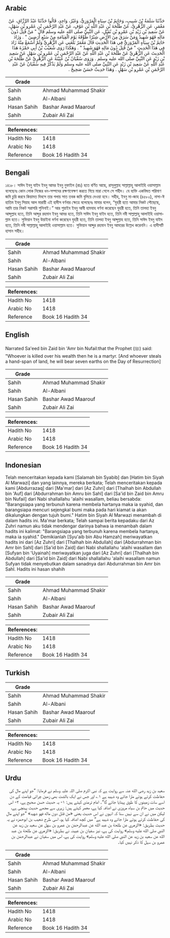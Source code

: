 ## Arabic


<div dir="rtl" lang="ar" style={{fontSize:'larger',backgroundColor:'#f8f9fa',padding:20}}>
حَدَّثَنَا سَلَمَةُ بْنُ شَبِيبٍ، وَحَاتِمُ بْنُ سِيَاهٍ الْمَرْوَزِيُّ، وَغَيْرُ، وَاحِدٍ، قَالُوا حَدَّثَنَا عَبْدُ الرَّزَّاقِ، عَنْ مَعْمَرٍ، عَنِ الزُّهْرِيِّ، عَنْ طَلْحَةَ بْنِ عَبْدِ اللَّهِ بْنِ عَوْفٍ، عَنْ عَبْدِ الرَّحْمَنِ بْنِ عَمْرِو بْنِ سَهْلٍ، عَنْ سَعِيدِ بْنِ زَيْدِ بْنِ عَمْرِو بْنِ نُفَيْلٍ، عَنِ النَّبِيِّ صلى الله عليه وسلم قَالَ ‏"‏ مَنْ قُتِلَ دُونَ مَالِهِ فَهُوَ شَهِيدٌ وَمَنْ سَرَقَ مِنَ الأَرْضِ شِبْرًا طُوِّقَهُ يَوْمَ الْقِيَامَةِ مِنْ سَبْعِ أَرَضِينَ ‏"‏ ‏.‏ وَزَادَ حَاتِمُ بْنُ سِيَاهٍ الْمَرْوَزِيُّ فِي هَذَا الْحَدِيثِ قَالَ مَعْمَرٌ بَلَغَنِي عَنِ الزُّهْرِيِّ وَلَمْ أَسْمَعْ مِنْهُ زَادَ فِي هَذَا الْحَدِيثِ ‏"‏ مَنْ قُتِلَ دُونَ مَالِهِ فَهُوَ شَهِيدٌ ‏"‏ ‏.‏ وَهَكَذَا رَوَى شُعَيْبُ بْنُ أَبِي حَمْزَةَ هَذَا الْحَدِيثَ عَنِ الزُّهْرِيِّ عَنْ طَلْحَةَ بْنِ عَبْدِ اللَّهِ عَنْ عَبْدِ الرَّحْمَنِ بْنِ عَمْرِو بْنِ سَهْلٍ عَنْ سَعِيدِ بْنِ زَيْدٍ عَنِ النَّبِيِّ صلى الله عليه وسلم ‏.‏ وَرَوَى سُفْيَانُ بْنُ عُيَيْنَةَ عَنِ الزُّهْرِيِّ عَنْ طَلْحَةَ بْنِ عَبْدِ اللَّهِ عَنْ سَعِيدِ بْنِ زَيْدٍ عَنِ النَّبِيِّ صلى الله عليه وسلم وَلَمْ يَذْكُرْ فِيهِ سُفْيَانُ عَنْ عَبْدِ الرَّحْمَنِ بْنِ عَمْرِو بْنِ سَهْلٍ ‏.‏ وَهَذَا حَدِيثٌ حَسَنٌ صَحِيحٌ ‏.‏
</div>
<div style={{backgroundColor:'#f8f9fa',padding:20, marginBottom: 10}}><table> <thead> <tr> <th>Grade</th> <th></th> </tr> </thead> <tbody> <tr><td>Sahih</td><td>Ahmad Muhammad Shakir</td></tr><tr><td>Sahih</td><td>Al-Albani</td></tr><tr><td>Hasan Sahih</td><td>Bashar Awad Maarouf</td></tr><tr><td>Sahih</td><td>Zubair Ali Zai</td></tr></tbody></table><table> <thead> <tr> <th>References:</th> <th></th> </tr> </thead> <tbody><tr><td>Hadith No</td><td>1418</td></tr><tr><td>Arabic No</td><td>1418</td></tr><tr><td>Reference</td><td>Book 16 Hadith 34</td></tr></tbody></table></div>

## Bengali


<div dir="ltr" lang="bn" style={{fontSize:'larger',backgroundColor:'#f8f9fa',padding:20}}>
১৪১৮। সাঈদ ইবনু যাইদ ইবনু আমর ইবনু নুফাইল (রাঃ) হতে বর্ণিত আছে, রাসূলুল্লাহ সাল্লাল্লাহু আলাইহি ওয়াসাল্লাম বলেছেনঃ কোন লোক নিজের ধন-সম্পদের রক্ষণাবেক্ষণ করতে গিয়ে মারা গেলে সে শহীদ। যে ব্যক্তি একবিঘত পরিমাণ জমি চুরি করবে কিয়ামত দিবসে তার গলায় সাত তবক জমি বুলিয়ে দেওয়া হবে। সহীহ, ইবনু মা-জাহ (৪৫৮০), নাসা-ঈ হাতিম ইবনু সিয়াহ আল মারায়ী এই হাদীস বর্ণনার ক্ষেত্রে বলেছেনঃ মামার বলেন, “যুহরী হতে আমার নিকট পৌছেছে, আমি তার নিকট সরাসরি শুনিনাই।” আর শুয়াইব ইবনু আবী হামযাহ বর্ণনা করেছেন যুহরী হতে, তিনি তালহা ইবনু আব্দুল্লাহ হতে, তিনি আব্দুর রহমান ইবনু আমর হতে, তিনি সাঈদ ইবনু যাইদ হতে, তিনি নবী সাল্লাল্লাহু আলাইহি ওয়াসাল্লাম হতে। সুফিয়ান ইবনু উয়াইনা বর্ণনা করেছেন যুহরী হতে, তিনি তালহা ইবনু আব্দুল্লাহ হতে, তিনি সাঈদ ইবনু যাইদ হতে, তিনি নবী সাল্লাল্লাহু আলাইহি ওয়াসাল্লাম হতে। সুফিয়ান আব্দুর রহমান ইবনু আমরের উল্লেখ করেননি। এ হাদীসটি হাসান সহীহ।
</div>
<div style={{backgroundColor:'#f8f9fa',padding:20, marginBottom: 10}}><table> <thead> <tr> <th>Grade</th> <th></th> </tr> </thead> <tbody> <tr><td>Sahih</td><td>Ahmad Muhammad Shakir</td></tr><tr><td>Sahih</td><td>Al-Albani</td></tr><tr><td>Hasan Sahih</td><td>Bashar Awad Maarouf</td></tr><tr><td>Sahih</td><td>Zubair Ali Zai</td></tr></tbody></table><table> <thead> <tr> <th>References:</th> <th></th> </tr> </thead> <tbody><tr><td>Hadith No</td><td>1418</td></tr><tr><td>Arabic No</td><td>1418</td></tr><tr><td>Reference</td><td>Book 16 Hadith 34</td></tr></tbody></table></div>

## English


<div dir="ltr" lang="en" style={{fontSize:'larger',backgroundColor:'#f8f9fa',padding:20}}>
Narrated Sa'eed bin Zaid bin 'Amr bin Nufail:that the Prophet (ﷺ) said: "Whoever is killed over his wealth then he is a martyr. [And whoever steals a hand-span of land, he will bear seven earths on the Day of Resurrection]
</div>
<div style={{backgroundColor:'#f8f9fa',padding:20, marginBottom: 10}}><table> <thead> <tr> <th>Grade</th> <th></th> </tr> </thead> <tbody> <tr><td>Sahih</td><td>Ahmad Muhammad Shakir</td></tr><tr><td>Sahih</td><td>Al-Albani</td></tr><tr><td>Hasan Sahih</td><td>Bashar Awad Maarouf</td></tr><tr><td>Sahih</td><td>Zubair Ali Zai</td></tr></tbody></table><table> <thead> <tr> <th>References:</th> <th></th> </tr> </thead> <tbody><tr><td>Hadith No</td><td>1418</td></tr><tr><td>Arabic No</td><td>1418</td></tr><tr><td>Reference</td><td>Book 16 Hadith 34</td></tr></tbody></table></div>

## Indonesian


<div dir="ltr" lang="id" style={{fontSize:'larger',backgroundColor:'#f8f9fa',padding:20}}>
Telah menceritakan kepada kami [Salamah bin Syabib] dan [Hatim bin Siyah Al Marwazi] dan yang lainnya, mereka berkata; Telah menceritakan kepada kami [Abdurrazaq] dari [Ma'mar] dari [Az Zuhri] dari [Thalhah bin Abdullah bin 'Auf] dari [Abdurrahman bin Amru bin Sahl] dari [Sa'id bin Zaid bin Amru bin Nufail] dari Nabi shallallahu 'alaihi wasallam, beliau bersabda: "Barangsiapa yang terbunuh karena membela hartanya maka ia syahid, dan barangsiapa mencuri sejengkal bumi maka pada hari kiamat ia akan dikalungkan dengan tujuh bumi." Hatim bin Siyah Al Marwazi menambah di dalam hadits ini. Ma'mar berkata; Telah sampai berita kepadaku dari Az Zuhri namun aku tidak mendengar darinya bahwa ia menambah dalam hadits ini kalimat: "Barangsiapa yang terbunuh karena membela hartanya, maka ia syahid." Demikianlah [Syu'aib bin Abu Hamzah] meriwayatkan hadits ini dari [Az Zuhri] dari [Thalhah bin Abdullah] dari [Abdurrahman bin Amr bin Sahl] dari [Sa'id bin Zaid] dari Nabi shallallahu 'alaihi wasallam dan [Sufyan bin 'Uyainah] meriwayatkan juga dari [Az Zuhri] dari [Thalhah bin Abdullah] dari [Sa'id bin Zaid] dari Nabi shallallahu 'alaihi wasallam namun Sufyan tidak menyebutkan dalam sanadnya dari Abdurrahman bin Amr bin Sahl. Hadits ini hasan shahih
</div>
<div style={{backgroundColor:'#f8f9fa',padding:20, marginBottom: 10}}><table> <thead> <tr> <th>Grade</th> <th></th> </tr> </thead> <tbody> <tr><td>Sahih</td><td>Ahmad Muhammad Shakir</td></tr><tr><td>Sahih</td><td>Al-Albani</td></tr><tr><td>Hasan Sahih</td><td>Bashar Awad Maarouf</td></tr><tr><td>Sahih</td><td>Zubair Ali Zai</td></tr></tbody></table><table> <thead> <tr> <th>References:</th> <th></th> </tr> </thead> <tbody><tr><td>Hadith No</td><td>1418</td></tr><tr><td>Arabic No</td><td>1418</td></tr><tr><td>Reference</td><td>Book 16 Hadith 34</td></tr></tbody></table></div>

## Turkish


<div dir="ltr" lang="tr" style={{fontSize:'larger',backgroundColor:'#f8f9fa',padding:20}}>

</div>
<div style={{backgroundColor:'#f8f9fa',padding:20, marginBottom: 10}}><table> <thead> <tr> <th>Grade</th> <th></th> </tr> </thead> <tbody> <tr><td>Sahih</td><td>Ahmad Muhammad Shakir</td></tr><tr><td>Sahih</td><td>Al-Albani</td></tr><tr><td>Hasan Sahih</td><td>Bashar Awad Maarouf</td></tr><tr><td>Sahih</td><td>Zubair Ali Zai</td></tr></tbody></table><table> <thead> <tr> <th>References:</th> <th></th> </tr> </thead> <tbody><tr><td>Hadith No</td><td>1418</td></tr><tr><td>Arabic No</td><td>1418</td></tr><tr><td>Reference</td><td>Book 16 Hadith 34</td></tr></tbody></table></div>

## Urdu


<div dir="rtl" lang="ur" style={{fontSize:'larger',backgroundColor:'#f8f9fa',padding:20}}>
سعید بن زید رضی الله عنہ سے روایت ہے کہ نبی اکرم صلی اللہ علیہ وسلم نے فرمایا: ”جو اپنے مال کی حفاظت کرتے ہوئے مارا جائے وہ شہید ہے ۱؎ اور جس نے ایک بالشت بھی زمین چرائی قیامت کے دن اسے سات زمینوں کا طوق پہنایا جائے گا“۔ امام ترمذی کہتے ہیں: ۱- یہ حدیث حسن صحیح ہے، ۲- اس حدیث میں حاتم بن سیاہ مروزی نے اضافہ کیا ہے، معمر کہتے ہیں: زہری سے مجھے حدیث پہنچی ہے، لیکن میں نے ان سے نہیں سنا کہ انہوں نے اس حدیث یعنی «من قتل دون ماله فهو شهيد» ”جو اپنے مال کی حفاظت کرتے ہوئے مارا جائے وہ شہید ہے“ میں کچھ اضافہ کیا ہو، اسی طرح شعیب بن ابوحمزہ نے یہ حدیث بطریق: «الزهري عن طلحة بن عبد الله عن عبدالرحمٰن بن عمرو بن سهل عن سعيد بن زيد عن النبي صلى الله عليه وسلم» روایت کی ہے، نیز سفیان بن عیینہ نے بطریق: «الزهري عن طلحة بن عبد الله عن سعيد بن زيد عن النبي صلى الله عليه وسلم» روایت کی ہے، اس میں سفیان نے عبدالرحمٰن بن عمرو بن سہل کا ذکر نہیں کیا۔
</div>
<div style={{backgroundColor:'#f8f9fa',padding:20, marginBottom: 10}}><table> <thead> <tr> <th>Grade</th> <th></th> </tr> </thead> <tbody> <tr><td>Sahih</td><td>Ahmad Muhammad Shakir</td></tr><tr><td>Sahih</td><td>Al-Albani</td></tr><tr><td>Hasan Sahih</td><td>Bashar Awad Maarouf</td></tr><tr><td>Sahih</td><td>Zubair Ali Zai</td></tr></tbody></table><table> <thead> <tr> <th>References:</th> <th></th> </tr> </thead> <tbody><tr><td>Hadith No</td><td>1418</td></tr><tr><td>Arabic No</td><td>1418</td></tr><tr><td>Reference</td><td>Book 16 Hadith 34</td></tr></tbody></table></div>
